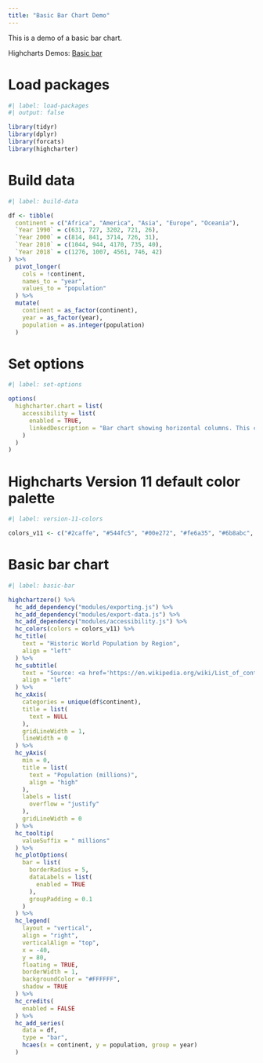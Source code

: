 ```yaml
---
title: "Basic Bar Chart Demo"
---
```


This is a demo of a basic bar chart.

Highcharts Demos: [Basic bar](https://www.highcharts.com/demo/bar-basic)

# Load packages

```r
#| label: load-packages
#| output: false

library(tidyr)
library(dplyr)
library(forcats)
library(highcharter)
```

# Build data

```r
#| label: build-data

df <- tibble(
  continent = c("Africa", "America", "Asia", "Europe", "Oceania"),
  `Year 1990` = c(631, 727, 3202, 721, 26),
  `Year 2000` = c(814, 841, 3714, 726, 31),
  `Year 2010` = c(1044, 944, 4170, 735, 40),
  `Year 2018` = c(1276, 1007, 4561, 746, 42)
) %>% 
  pivot_longer(
    cols = !continent,
    names_to = "year",
    values_to = "population"
  ) %>% 
  mutate(
    continent = as_factor(continent),
    year = as_factor(year),
    population = as.integer(population)
  )
```

# Set options

```r
#| label: set-options

options(
  highcharter.chart = list(
    accessibility = list(
      enabled = TRUE,
      linkedDescription = "Bar chart showing horizontal columns. This chart type is often beneficial for smaller screens, as the user can scroll through the data vertically, and axis labels are easy to read."
    )
  )
)
```

# Highcharts Version 11 default color palette

```r
#| label: version-11-colors

colors_v11 <- c("#2caffe", "#544fc5", "#00e272", "#fe6a35", "#6b8abc", "#d568fb", "#2ee0ca", "#fa4b42", "#feb56a", "#91e8e1")
```

# Basic bar chart

```r
#| label: basic-bar

highchartzero() %>% 
  hc_add_dependency("modules/exporting.js") %>% 
  hc_add_dependency("modules/export-data.js") %>% 
  hc_add_dependency("modules/accessibility.js") %>% 
  hc_colors(colors = colors_v11) %>% 
  hc_title(
    text = "Historic World Population by Region",
    align = "left"
  ) %>% 
  hc_subtitle(
    text = "Source: <a href='https://en.wikipedia.org/wiki/List_of_continents_and_continental_subregions_by_population'>Wikipedia.org</a>",
    align = "left"
  ) %>% 
  hc_xAxis(
    categories = unique(df$continent),
    title = list(
      text = NULL
    ),
    gridLineWidth = 1,
    lineWidth = 0
  ) %>% 
  hc_yAxis(
    min = 0, 
    title = list(
      text = "Population (millions)",
      align = "high"
    ),
    labels = list(
      overflow = "justify"
    ),
    gridLineWidth = 0
  ) %>% 
  hc_tooltip(
    valueSuffix = " millions"
  ) %>% 
  hc_plotOptions(
    bar = list(
      borderRadius = 5,
      dataLabels = list(
        enabled = TRUE
      ),
      groupPadding = 0.1
    )
  ) %>% 
  hc_legend(
    layout = "vertical",
    align = "right",
    verticalAlign = "top",
    x = -40,
    y = 80,
    floating = TRUE,
    borderWidth = 1,
    backgroundColor = "#FFFFFF",
    shadow = TRUE
  ) %>% 
  hc_credits(
    enabled = FALSE
  ) %>% 
  hc_add_series(
    data = df,
    type = "bar", 
    hcaes(x = continent, y = population, group = year)
  ) 
```
